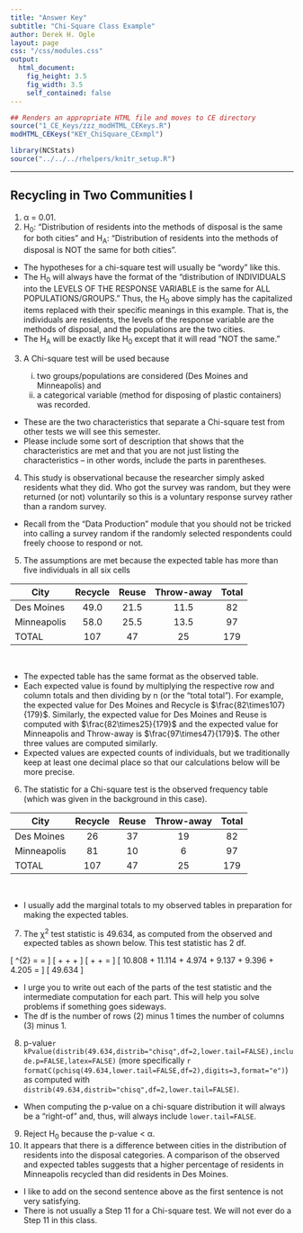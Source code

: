 ```yaml
---
title: "Answer Key"
subtitle: "Chi-Square Class Example"
author: Derek H. Ogle
layout: page
css: "/css/modules.css"
output:
  html_document:
    fig_height: 3.5
    fig_width: 3.5
    self_contained: false
---
```


```r
## Renders an appropriate HTML file and moves to CE directory
source("1_CE_Keys/zzz_modHTML_CEKeys.R")
modHTML_CEKeys("KEY_ChiSquare_CExmpl")
```

```r
library(NCStats)
source("../../../rhelpers/knitr_setup.R")
```

----

## Recycling in Two Communities I

<ol>
<li>&alpha; = 0.01.</li>
<li>H<sub>0</sub>: "Distribution of residents into the methods of disposal is the same for both cities" and H<sub>A</sub>: "Distribution of residents into the methods of disposal is NOT the same for both cities".</li>
</ol>

<div class="alert alert-warning">
<ul>
  <li>The hypotheses for a chi-square test will usually be "wordy" like this.</li>
  <li>The H<sub>0</sub> will always have the format of the "distribution of INDIVIDUALS into the LEVELS OF THE RESPONSE VARIABLE is the same for ALL POPULATIONS/GROUPS." Thus, the H<sub>0</sub> above simply has the capitalized items replaced with their specific meanings in this example. That is, the individuals are residents, the levels of the response variable are the methods of disposal, and the populations are the two cities.</li>
  <li>The H<sub>A</sub> will be exactly like H<sub>0</sub> except that it will read "NOT the same."</li>
</ul>
</div>

<ol start="3">
  <li>A Chi-square test will be used because</li>
  <ol type="i">
    <li>two groups/populations are considered (Des Moines and Minneapolis) and</li>
    <li>a categorical variable (method for disposing of plastic containers) was recorded.</li>
  </ol>
</ol>

<div class="alert alert-warning">
<ul>
  <li>These are the two characteristics that separate a Chi-square test from other tests we will see this semester.</li>
  <li>Please include some sort of description that shows that the characteristics are met and that you are not just listing the characteristics -- in other words, include the parts in parentheses.</li>
</ul>
</div>

<ol start="4">
  <li>This study is observational because the researcher simply asked residents what they did. Who got the survey was random, but they were returned (or not) voluntarily so this is a voluntary response survey rather than a random survey.</li>
</ol>

<div class="alert alert-warning">
<ul>
  <li>Recall from the "Data Production" module that you should not be tricked into calling a survey random if the randomly selected respondents could freely choose to respond or not.</li>
</ul>
</div>

<ol start="5">
  <li>The assumptions are met because the expected table has more than five individuals in all six cells</li>
</ol>  

| City        | Recycle | Reuse | Throw-away | Total
|-------------|:-------:|:-----:|:----------:|:-----:
| Des Moines  |   49.0  |  21.5 |   11.5     |  82
| Minneapolis |   58.0  |  25.5 |   13.5     |  97
| TOTAL       |   107   |  47   |   25       | 179

<br>

<div class="alert alert-warning">
<ul>
  <li>The expected table has the same format as the observed table.</li>
  <li>Each expected value is found by multiplying the respective row and column totals and then dividing by n (or the "total total"). For example, the expected value for Des Moines and Recycle is $\frac{82\times107}{179}$. Similarly, the expected value for Des Moines and Reuse is computed with $\frac{82\times25}{179}$ and the expected value for Minneapolis and Throw-away is $\frac{97\times47}{179}$. The other three values are computed similarly.</li>
  <li>Expected values are expected counts of individuals, but we traditionally keep at least one decimal place so that our calculations below will be more precise.</li>
</ul>
</div>

<ol start="6">
  <li>The statistic for a Chi-square test is the observed frequency table (which was given in the background in this case).</li>
</ol>

| City        | Recycle | Reuse | Throw-away | Total
|-------------|:-------:|:-----:|:----------:|:-----:
| Des Moines  |   26    |  37   |   19       |  82
| Minneapolis |   81    |  10   |    6       |  97
| TOTAL       |  107    |  47   |   25       | 179

<br>

<div class="alert alert-warning">
  <ul>
  <li>I usually add the marginal totals to my observed tables in preparation for making the expected tables.</li>
  </ul>
</div>

<ol start="7">
  <li>The &chi;<sup>2</sup> test statistic is 49.634, as computed from the observed and expected tables as shown below. This test statistic has 2 df.</li>
</ol>

\[ \chi^{2} = \sum\frac{(obs-exp)^{2}}{exp} = \]
\[ \frac{(26-49.0)^{2}}{49.0} + \frac{(37-21.5)^{2}}{21.5} + \frac{(19-11.5)^{2}}{11.5} + \]
\[ \frac{(81-58.0)^{2}}{58.0} + \frac{(10-25.5)^{2}}{25.5} + \frac{(6-13.5)^{2}}{13.5} = \]
\[ 10.808 + 11.114 + 4.974 + 9.137 + 9.396 + 4.205 = \]
\[ 49.634 \]

<div class="alert alert-warning">
  <ul>
  <li>I urge you to write out each of the parts of the test statistic and the intermediate computation for each part. This will help you solve problems if something goes sideways.</li>
  <li>The df is the number of rows (2) minus 1 times the number of columns (3) minus 1.</li>
  </ul>
</div>

<ol start="8">
  <li>p-value`r kPvalue(distrib(49.634,distrib="chisq",df=2,lower.tail=FALSE),include.p=FALSE,latex=FALSE)` (more specifically `r formatC(pchisq(49.634,lower.tail=FALSE,df=2),digits=3,format="e")`) as computed with `distrib(49.634,distrib="chisq",df=2,lower.tail=FALSE)`.</li>
</ol>

<div class="alert alert-warning">
  <ul>
  <li>When computing the p-value on a chi-square distribution it will always be a "right-of" and, thus, will always include `lower.tail=FALSE`.</li>
  </ul>
</div>

<ol start="9">
<li>Reject H<sub>0</sub> because the p-value &lt; &alpha;.</li>
<li>It appears that there is a difference between cities in the distribution of residents into the disposal categories. A comparison of the observed and expected tables suggests that a higher percentage of residents in Minneapolis recycled than did residents in Des Moines.</li>
</ol>

<div class="alert alert-warning">
  <ul>
    <li>I like to add on the second sentence above as the first sentence is not very satisfying.</li>
    <li>There is not usually a Step 11 for a Chi-square test. We will not ever do a Step 11 in this class.</li>
  </ul>
</div>
